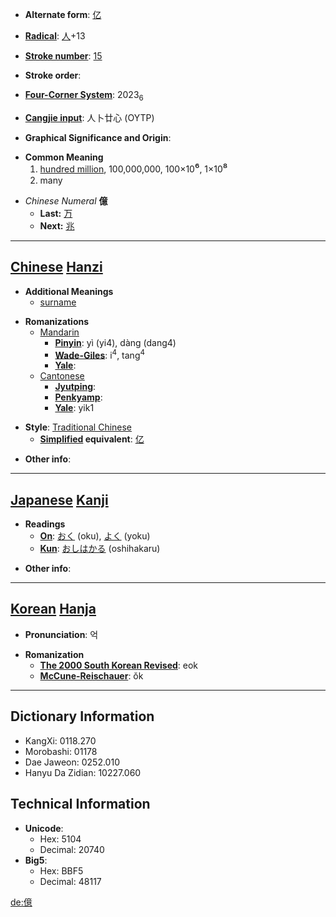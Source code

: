 * '''Alternate form''': [[亿]]

* '''[[Wiktionary:Chinese radical index| Radical]]''': [[Wiktionary:Chinese radical index 人|人]]+13

* '''[[Wiktionary:Chinese total strokes index|Stroke number]]''': [[Wiktionary:Chinese total strokes index 15|15]]

* '''Stroke order''': 

* '''[[Wiktionary:Chinese four corner index|Four-Corner System]]''': 2023<sub>6</sub>

* '''[[Wiktionary:Chinese Cangjie index|Cangjie input]]''': 人卜廿心 (OYTP)

* '''Graphical Significance and Origin''': 

* '''Common Meaning'''
*#[[hundred million]], 100,000,000, 100×10<big>⁶</big>, 1×10<big>⁸</big>
*# many

*''Chinese Numeral'' '''億'''
**'''Last:''' [[万]]
**'''Next:''' [[兆]]

----

== [[Chinese]] [[Hanzi]] ==

*'''Additional Meanings'''
**[[surname]]

* '''Romanizations'''
**[[Mandarin]]
***'''[[Pinyin]]''': yì (yi4), dàng (dang4)
***'''[[Wade-Giles]]''': i<sup>4</sup>, tang<sup>4</sup>
***'''[[Yale]]''': 
**[[Cantonese]]
***'''[[Jyutping]]''':
***'''[[Penkyamp]]''': 
***'''[[Yale]]''': yik1

* '''Style''': [[Traditional Chinese]] 
** '''[[Simplified Chinese|Simplified]] equivalent''': [[亿]]

* '''Other info''': 

----

== [[Japanese]] [[Kanji]] ==

* '''Readings'''
** '''[[On]]''': [[おく]] (oku), [[よく]] (yoku)
** '''[[Kun]]''': [[おしはかる]] (oshihakaru)

* '''Other info''':  

----

== [[Korean]] [[Hanja]] ==

* '''Pronunciation''': 억

* '''Romanization'''
** '''[[The 2000 South Korean Revised Romanization|The 2000 South Korean Revised]]''': eok
** '''[[McCune-Reischauer]]''': ŏk

----

== Dictionary Information ==

* KangXi: 0118.270
* Morobashi: 01178
* Dae Jaweon: 0252.010
* Hanyu Da Zidian: 10227.060

== Technical Information ==

* '''Unicode''':
** Hex: 5104
** Decimal: 20740
* '''Big5''':
** Hex: BBF5
** Decimal: 48117

[[de:億]]